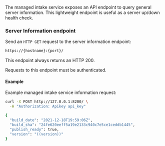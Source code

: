 

<div id="api-info"></div>

The managed intake service exposes an API endpoint to query general server information.
This lightweight endpoint is useful as a server up/down health check.

<div id="api-info-endpoint"></div>

### Server Information endpoint

Send an `HTTP GET` request to the server information endpoint:

```bash
https://{hostname}:{port}/
```

This endpoint always returns an HTTP 200.

Requests to this endpoint must be authenticated.

<div id="api-info-examples"></div>

#### Example

Example managed intake service information request:

```sh
curl -X POST http://127.0.0.1:8200/ \
  -H "Authorization: Apikey api_key"

{
  "build_date": "2021-12-18T19:59:06Z",
  "build_sha": "24fe620eeff5a19e2133c940c7e5ce1ceddb1445",
  "publish_ready": true,
  "version": "((version))"
}
```
